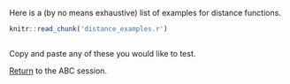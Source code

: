 Here is a (by no means exhaustive) list of examples for distance functions.

```r
knitr::read_chunk('distance_examples.r')
```

```r
```

Copy and paste any of these you would like to test.

[Return](ABC.html#distance-between-observed-and-simulated-summary-statistics) to the ABC session.
